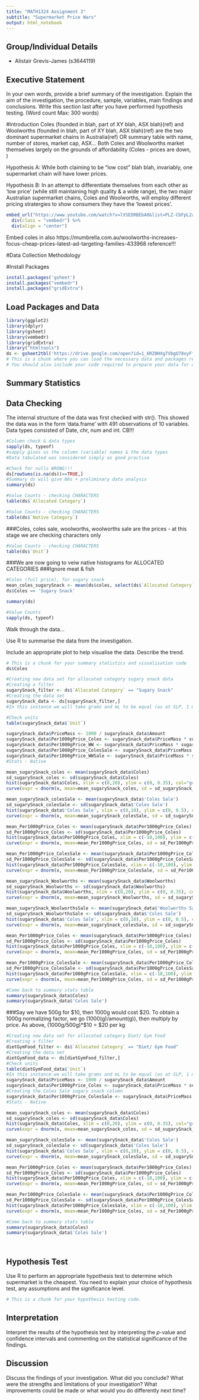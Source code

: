 ```yaml
---
title: "MATH1324 Assignment 3"
subtitle: "Supermarket Price Wars"
output: html_notebook
---
```


## Group/Individual Details

* Alistair Grevis-James (s3644119)

## Executive Statement

In your own words, provide a brief summary of the investigation. Explain the aim of the investigation, the procedure, sample, variables, main findings and conclusions. Write this section last after you have performed hypothesis testing. (Word count Max: 300 words)

#Introduction
Coles (founded in blah, part of XY blah, ASX blah)(ref) and Woolworths (founded in blah, part of XY blah, ASX blah)(ref) are the two dominant supermarket chains in Australia(ref) OR summary table with name, number of stores, market cap, ASX... Both Coles and Woolworths market themselves largely on the grounds of affordability (Coles - prices are down, )

Hypothesis A:
While both claiming to be "low cost" blah blah, invariably, one supermarket chain will have lower prices.

Hypothesis B:
In an attempt to differentiate themselves from each other as 'low price' (while still maintaining high quality & a wide range), the two major Australian supermarket chains, Coles and Woolworths, will employ different pricing stratergies to show consumers they have the 'lowest prices'.

```r
embed_url("https://www.youtube.com/watch?v=lVSEDRBEbA0&list=PLZ-CbFpL2a-suAVgZ0KKdQzHEZ9KVHKSo&index=6") %>%
  div(class = "vembedr") %>%
  div(align = "center")
```

Embed coles in also
https://mumbrella.com.au/woolworths-increases-focus-cheap-prices-latest-ad-targeting-families-433968 reference!!!

#Data Collection Methodology

#Install Packages
```r
install.packages('gsheet')
install.packages("vembedr")
install.packages("gridExtra")
```

## Load Packages and Data
```r
library(ggplot2)
library(dplyr)
library(gsheet)
library(vembedr)
library(gridExtra)
library("htmltools")
ds <- gsheet2tbl('https://drive.google.com/open?id=1_6RZ0HXg7VbgO78oyFfUyZaFOUHYWijy8XH1_jw5tA4')
# This is a chunk where you can load the necessary data and packages required to reproduce the report
# You should also include your code required to prepare your data for analysis.
```

## Summary Statistics

## Data Checking
The internal structure of the data was first checked with str(). This showed the data was in the form 'data.frame' with 491 observations of 10 variables. Data types consisted of Date, chr, num and int. CB!!!
```r
#Column check & data types
sapply(ds, typeof)
#sapply gives us the column (variable) names & the data types
#Data tabulated was considered simply as good practise
```

```r
#Check for nulls WRONG!!!
ds[rowSums(is.na(ds))==TRUE,]
#Summary ds will give NAs + preliminary data analysis
summary(ds)
```

```r
#Value Counts - checking CHARACTERS
table(ds$`Allocated Category`)
```

```r
#Value Counts - checking CHARACTERS
table(ds$`Native Category`)
```
###Coles, coles sale, woolworths, woolworths sale are the prices - at this stage we are checking characters only
```r
#Value Counts - checking CHARACTERS
table(ds$`Unit`)
```
###We are now going to veiw native histograms for ALLOCATED CATEGORIES
###Ignore meat & fish
```r
#Coles (full price), for sugary snack
mean_coles_sugarySnack <- mean(ds$coles, select(ds$`Allocated Category` = 'Sugary Snack'))
ds$Coles == 'Sugary Snack'

summary(ds)
```



```r
#Value Counts
sapply(ds, typeof)
```
Walk through the data...

Use R to summarise the data from the investigation. 

Include an appropriate plot to help visualise the data. Describe the trend. 

```r
# This is a chunk for your summary statistics and visualisation code
ds$Coles
```

```r
#Creating new data set for allocated category sugary snack data
#Creating a filter
sugarySnack_filter <- ds$`Allocated Category` == "Sugary Snack"
#Creating the data set
sugarySnack_data <- ds[sugarySnack_filter,]
#In this instance we will take grams and mL to be equal (as at SLP, 1 mL has a mass of 1 g)

#Check units
table(sugarySnack_data$`Unit`)

sugarySnack_data$PriceMass <- 1000 / sugarySnack_data$Amount
sugarySnack_data$Per1000gPrice_Coles <- sugarySnack_data$PriceMass * sugarySnack_data$Coles
sugarySnack_data$Per1000gPrice_WW <- sugarySnack_data$PriceMass * sugarySnack_data$Woolworths
sugarySnack_data$Per1000gPrice_ColesSale <- sugarySnack_data$PriceMass * sugarySnack_data$'Coles Sale'
sugarySnack_data$Per1000gPrice_WWSale <- sugarySnack_data$PriceMass * sugarySnack_data$'Woolworths Sale'
#Stats - Native

mean_sugarySnack_coles <- mean(sugarySnack_data$Coles)
sd_sugarySnack_coles <- sd(sugarySnack_data$Coles)
hist(sugarySnack_data$Coles, xlim = c(0,20), ylim = c(0, 0.35), col="grey", xlab="Price AUD (variable amount g or mL)",main="Histogram of Sugary Snacks at Coles (full price)", breaks = 11, freq = FALSE)
curve(expr = dnorm(x, mean=mean_sugarySnack_coles, sd = sd_sugarySnack_coles), col="darkblue", lwd=2,   add=TRUE)

mean_sugarySnack_colesSale <- mean(sugarySnack_data$'Coles Sale')
sd_sugarySnack_colesSale <- sd(sugarySnack_data$'Coles Sale')
hist(sugarySnack_data$'Coles Sale', xlim = c(0,10), ylim = c(0, 0.5), col="grey", xlab="Price AUD (variable amount g or mL)", main="Histogram of Sugary Snacks at Coles (sale price)", freq = FALSE)
curve(expr = dnorm(x, mean=mean_sugarySnack_colesSale, sd = sd_sugarySnack_colesSale), col="darkblue", lwd=2, add=TRUE)

mean_Per1000gPrice_Coles <- mean(sugarySnack_data$Per1000gPrice_Coles)
sd_Per1000gPrice_Coles <- sd(sugarySnack_data$Per1000gPrice_Coles)
hist(sugarySnack_data$Per1000gPrice_Coles, xlim = c(-10,100), ylim = c(0, 0.04), col="grey", xlab="Price (per 1000 g or mL)", main="Histogram of Sugary Snacks at Coles (full price)", freq = FALSE)
curve(expr = dnorm(x, mean=mean_Per1000gPrice_Coles, sd = sd_Per1000gPrice_Coles), col="darkblue", lwd=2, add=TRUE)

mean_Per1000gPrice_ColesSale <- mean(sugarySnack_data$Per1000gPrice_ColesSale)
sd_Per1000gPrice_ColesSale <- sd(sugarySnack_data$Per1000gPrice_ColesSale)
hist(sugarySnack_data$Per1000gPrice_ColesSale, xlim = c(-10,100), ylim = c(0, 0.05), col="grey", xlab="Price (per 1000 g or mL)", main="Histogram of Sugary Snacks at Coles (sale price)", freq = FALSE)
curve(expr = dnorm(x, mean=mean_Per1000gPrice_ColesSale, sd = sd_Per1000gPrice_ColesSale), col="darkblue", lwd=2, add=TRUE)

mean_sugarySnack_Woolworths <- mean(sugarySnack_data$Woolworths)
sd_sugarySnack_Woolworths <- sd(sugarySnack_data$Woolworths)
hist(sugarySnack_data$Woolworths, xlim = c(0,20), ylim = c(0, 0.35), col="grey", xlab="Price AUD (variable amount g or mL)",main="Histogram of Sugary Snacks at WW (full price)", breaks = 11, freq = FALSE)
curve(expr = dnorm(x, mean=mean_sugarySnack_Woolworths, sd = sd_sugarySnack_Woolworths), col="darkblue", lwd=2,   add=TRUE)

mean_sugarySnack_WoolworthsSale <- mean(sugarySnack_data$'Woolworths Sale')
sd_sugarySnack_WoolworthsSale <- sd(sugarySnack_data$'Coles Sale')
hist(sugarySnack_data$'Coles Sale', xlim = c(0,10), ylim = c(0, 0.5), col="grey", xlab="Price AUD (variable amount g or mL)", main="Histogram of Sugary Snacks at Coles (sale price)", freq = FALSE)
curve(expr = dnorm(x, mean=mean_sugarySnack_colesSale, sd = sd_sugarySnack_colesSale), col="darkblue", lwd=2, add=TRUE)

mean_Per1000gPrice_Coles <- mean(sugarySnack_data$Per1000gPrice_Coles)
sd_Per1000gPrice_Coles <- sd(sugarySnack_data$Per1000gPrice_Coles)
hist(sugarySnack_data$Per1000gPrice_Coles, xlim = c(-10,100), ylim = c(0, 0.04), col="grey", xlab="Price (per 1000 g or mL)", main="Histogram of Sugary Snacks at Coles (full price)", freq = FALSE)
curve(expr = dnorm(x, mean=mean_Per1000gPrice_Coles, sd = sd_Per1000gPrice_Coles), col="darkblue", lwd=2, add=TRUE)

mean_Per1000gPrice_ColesSale <- mean(sugarySnack_data$Per1000gPrice_ColesSale)
sd_Per1000gPrice_ColesSale <- sd(sugarySnack_data$Per1000gPrice_ColesSale)
hist(sugarySnack_data$Per1000gPrice_ColesSale, xlim = c(-10,100), ylim = c(0, 0.05), col="grey", xlab="Price (per 1000 g or mL)", main="Histogram of Sugary Snacks at Coles (full price)", freq = FALSE)
curve(expr = dnorm(x, mean=mean_Per1000gPrice_Coles, sd = sd_Per1000gPrice_Coles), col="darkblue", lwd=2, add=TRUE)

#Come back to summary stats table
summary(sugarySnack_data$Coles)
summary(sugarySnack_data$'Coles Sale') 

```

###Say we have 500g for $10, then 1000g would cost $20. To obtain a 1000g normalizing factor, we go (1000(g)/amount(g)), then multiply by price. As above, (1000g/500g)*$10 = $20 per kg 

```r
#Creating new data set for allocated category Diet/ Gym Food
#Creating a filter
dietGymFood_filter <- ds$`Allocated Category` == "Diet/ Gym Food"
#Creating the data set
dietGymFood_data <- ds[dietGymFood_filter,]
#Check units
table(dietGymFood_data$`Unit`)
#In this instance we will take grams and mL to be equal (as at SLP, 1 mL has a mass of 1 g)
sugarySnack_data$PriceMass <- 1000 / sugarySnack_data$Amount
sugarySnack_data$Per1000gPrice_Coles <- sugarySnack_data$PriceMass * sugarySnack_data$Coles
#Creating the Coles Sale sugary snack column
sugarySnack_data$Per1000gPrice_ColesSale <- sugarySnack_data$PriceMass * sugarySnack_data$'Coles Sale'
#Stats - Native

mean_sugarySnack_coles <- mean(sugarySnack_data$Coles)
sd_sugarySnack_coles <- sd(sugarySnack_data$Coles)
hist(sugarySnack_data$Coles, xlim = c(0,20), ylim = c(0, 0.35), col="grey", xlab="Price AUD (variable amount g or mL)",main="Histogram of Sugary Snacks at Coles (full price)", breaks = 11, freq = FALSE)
curve(expr = dnorm(x, mean=mean_sugarySnack_coles, sd = sd_sugarySnack_coles), col="darkblue", lwd=2,   add=TRUE)

mean_sugarySnack_colesSale <- mean(sugarySnack_data$'Coles Sale')
sd_sugarySnack_colesSale <- sd(sugarySnack_data$'Coles Sale')
hist(sugarySnack_data$'Coles Sale', xlim = c(0,10), ylim = c(0, 0.5), col="grey", xlab="Price AUD (variable amount g or mL)", main="Histogram of Sugary Snacks at Coles (sale price)", freq = FALSE)
curve(expr = dnorm(x, mean=mean_sugarySnack_colesSale, sd = sd_sugarySnack_colesSale), col="darkblue", lwd=2, add=TRUE)

mean_Per1000gPrice_Coles <- mean(sugarySnack_data$Per1000gPrice_Coles)
sd_Per1000gPrice_Coles <- sd(sugarySnack_data$Per1000gPrice_Coles)
hist(sugarySnack_data$Per1000gPrice_Coles, xlim = c(-10,100), ylim = c(0, 0.04), col="grey", xlab="Price (per 1000 g or mL)", main="Histogram of Sugary Snacks at Coles (full price)", freq = FALSE)
curve(expr = dnorm(x, mean=mean_Per1000gPrice_Coles, sd = sd_Per1000gPrice_Coles), col="darkblue", lwd=2, add=TRUE)

mean_Per1000gPrice_ColesSale <- mean(sugarySnack_data$Per1000gPrice_ColesSale)
sd_Per1000gPrice_ColesSale <- sd(sugarySnack_data$Per1000gPrice_ColesSale)
hist(sugarySnack_data$Per1000gPrice_ColesSale, xlim = c(-10,100), ylim = c(0, 0.05), col="grey", xlab="Price (per 1000 g or mL)", main="Histogram of Sugary Snacks at Coles (full price)", freq = FALSE)
curve(expr = dnorm(x, mean=mean_Per1000gPrice_Coles, sd = sd_Per1000gPrice_Coles), col="darkblue", lwd=2, add=TRUE)

#Come back to summary stats table
summary(sugarySnack_data$Coles)
summary(sugarySnack_data$'Coles Sale') 
```

```r

```

```r

```


## Hypothesis Test

Use R to perform an appropriate hypothesis test to determine which supermarket is the cheapest. You need to explain your choice of hypothesis test, any assumptions and the significance level. 

```r
# This is a chunk for your hypothesis testing code.
```

## Interpretation

Interpret the results of the hypothesis test by interpreting the $p$-value and confidence intervals and commenting on the statistical significance of the findings. 

## Discussion 

Discuss the findings of your investigation. What did you conclude? What were the strengths and limitations of your investigation? What improvements could be made or what would you do differently next time?


